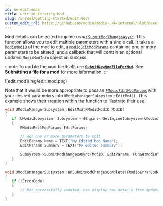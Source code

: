 ```yaml
---
id: ue-edit-mods
title: Edit an Existing Mod
slug: /unreal/getting-started/edit-mods
custom_edit_url: https://github.com/modio/modio-ue4-internal/blob/develop/Plugins/Modio/Doc/getting-started/edit-mods.mdx
---
```



Mod details can be edited in-game using [`SubmitModChangesAsync`](https://docs.mod.io/unrealref/#K2_SubmitModChangesAsync).  This function allows you to edit multiple parameters with a single call.  It takes a [`ModioModID`](https://docs.mod.io/unrealref/#_modiomodid) of the mod to edit, a [`ModioEditModParams`](https://docs.mod.io/unrealref/#_modioeditmodparams) containing one or more parameters to be altered, and a callback that will contain an optional updated [`ModioModInfo`](https://docs.mod.io/unrealref/#_modiomodinfo) object on success.

:::note
To update the mod file itself, use [**`SubmitNewModFileForMod`**](https://docs.mod.io/unrealref/#K2_SubmitNewModFileForMod).  See **[Submitting a file for a mod](submit-mods#submitting-a-file-for-a-mod)** for more information.
:::

<Tabs group-id="languages">
  <TabItem value="blueprint" label="Blueprint">
![edit_mod](img/edit_mod.png)

  </TabItem>
  <TabItem value="c++" label="C++" default>

Note that it would be more appropriate to pass an [`FModioEditModParams`](https://docs.mod.io/unrealref/#_modioeditmodparams) with your desired parameters into `UModioManagerSubsystem::EditMod()`. This example shows their creation within the function to illustrate their use.

 ```cpp
void UModioManagerSubsystem::EditMod(FModioModID ModID)
{
	if (UModioSubsystem* Subsystem = GEngine->GetEngineSubsystem<UModioSubsystem>())
	{
		FModioEditModParams EditParams;

		// Add one or more parameters to edit
		EditParams.Name = TEXT("My Edited Mod Name");
		EditParams.Summary = TEXT("My edited summary");
		
		Subsystem->SubmitModChangesAsync(ModID, EditParams, FOnGetModInfoDelegateFast::CreateUObject(this, &UModioManagerSubsystem::OnSubmitModChangesComplete));
	}
}

void UModioManagerSubsystem::OnSubmitModChangesComplete(FModioErrorCode ErrorCode, FModioOptionalModInfo UpdatedInfo)
{
	if (!ErrorCode)
	{
		// Mod successfully updated. Can display new details from UpdatedInfo etc.
	}
}

```

  </TabItem>
</Tabs>